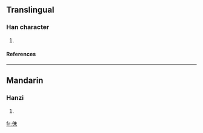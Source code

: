 ==Translingual==
===Han character===
{{Han char|rn=9|rad=人|as=05|sn=7|four=|canj=人十木 (OJD)}}
# {{defn|Han|sort=人05}}
====References====
{{Han ref|kx=0097.200|dkj=00494|dj=0206.080|hdz=10129.070|uh=4F45|ud=20293}}
----
==Mandarin==
===Hanzi===
{{cmn-hanzi|pin=[[mài]] (mai4)|wg=mai<sup>4</sup>}}
# {{defn|Mandarin}}

[[fr:佅]]